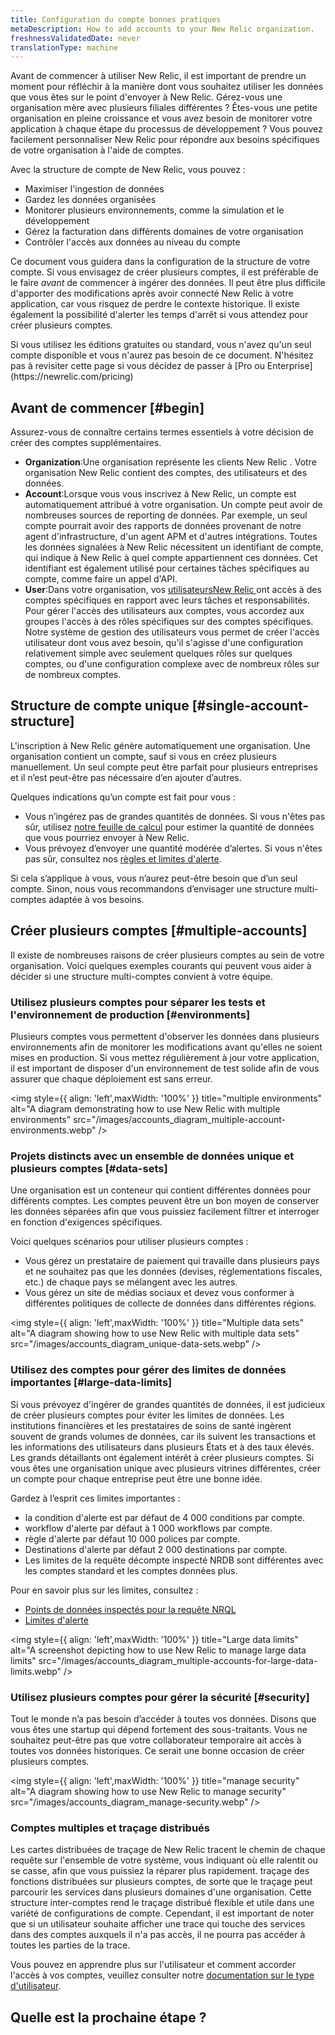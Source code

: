 ```yaml
---
title: Configuration du compte bonnes pratiques
metaDescription: How to add accounts to your New Relic organization.
freshnessValidatedDate: never
translationType: machine
---
```


Avant de commencer à utiliser New Relic, il est important de prendre un moment pour réfléchir à la manière dont vous souhaitez utiliser les données que vous êtes sur le point d&apos;envoyer à New Relic. Gérez-vous une organisation mère avec plusieurs filiales différentes ? Êtes-vous une petite organisation en pleine croissance et vous avez besoin de monitorer votre application à chaque étape du processus de développement ? Vous pouvez facilement personnaliser New Relic pour répondre aux besoins spécifiques de votre organisation à l&apos;aide de comptes.

Avec la structure de compte de New Relic, vous pouvez :

* Maximiser l&apos;ingestion de données
* Gardez les données organisées
* Monitorer plusieurs environnements, comme la simulation et le développement
* Gérez la facturation dans différents domaines de votre organisation
* Contrôler l&apos;accès aux données au niveau du compte

Ce document vous guidera dans la configuration de la structure de votre compte. Si vous envisagez de créer plusieurs comptes, il est préférable de le faire *avant* de commencer à ingérer des données. Il peut être plus difficile d&apos;apporter des modifications après avoir connecté New Relic à votre application, car vous risquez de perdre le contexte historique. Il existe également la possibilité d&apos;alerter les temps d&apos;arrêt si vous attendez pour créer plusieurs comptes.

<Callout variant="tip">
  Si vous utilisez les éditions gratuites ou standard, vous n&apos;avez qu&apos;un seul compte disponible et vous n&apos;aurez pas besoin de ce document. N&apos;hésitez pas à revisiter cette page si vous décidez de passer à [Pro ou Enterprise](https://newrelic.com/pricing)
</Callout>

## Avant de commencer [#begin]

Assurez-vous de connaître certains termes essentiels à votre décision de créer des comptes supplémentaires.

* <DNT>**Organization**</DNT>:Une organisation représente les clients New Relic . Votre organisation New Relic contient des comptes, des utilisateurs et des données.
* <DNT>**Account**</DNT>:Lorsque vous vous inscrivez à New Relic, un compte est automatiquement attribué à votre organisation. Un compte peut avoir de nombreuses sources de reporting de données. Par exemple, un seul compte pourrait avoir des rapports de données provenant de notre agent d&apos;infrastructure, d&apos;un agent APM et d&apos;autres intégrations. Toutes les données signalées à New Relic nécessitent un identifiant de compte, qui indique à New Relic à quel compte appartiennent ces données. Cet identifiant est également utilisé pour certaines tâches spécifiques au compte, comme faire un appel d&apos;API.
* <DNT>**User**</DNT>:Dans votre organisation, vos [utilisateursNew Relic ](/docs/accounts/accounts-billing/new-relic-one-user-management/introduction-managing-users/)ont accès à des comptes spécifiques en rapport avec leurs tâches et responsabilités. Pour gérer l&apos;accès des utilisateurs aux comptes, vous accordez aux groupes l&apos;accès à des rôles spécifiques sur des comptes spécifiques. Notre système de gestion des utilisateurs vous permet de créer l&apos;accès utilisateur dont vous avez besoin, qu&apos;il s&apos;agisse d&apos;une configuration relativement simple avec seulement quelques rôles sur quelques comptes, ou d&apos;une configuration complexe avec de nombreux rôles sur de nombreux comptes.

## Structure de compte unique [#single-account-structure]

L&apos;inscription à New Relic génère automatiquement une organisation. Une organisation contient un compte, sauf si vous en créez plusieurs manuellement. Un seul compte peut être parfait pour plusieurs entreprises et il n’est peut-être pas nécessaire d’en ajouter d’autres.

Quelques indications qu’un compte est fait pour vous :

* Vous n’ingérez pas de grandes quantités de données. Si vous n&apos;êtes pas sûr, utilisez [notre feuille de calcul](https://newrelic.com/blog/nerdlog/estimate-data-cost) pour estimer la quantité de données que vous pourriez envoyer à New Relic.
* Vous prévoyez d’envoyer une quantité modérée d’alertes. Si vous n&apos;êtes pas sûr, consultez nos [règles et limites d&apos;alerte](/docs/alerts-applied-intelligence/new-relic-alerts/learn-alerts/rules-limits-alerts).

Si cela s’applique à vous, vous n’aurez peut-être besoin que d’un seul compte. Sinon, nous vous recommandons d’envisager une structure multi-comptes adaptée à vos besoins.

## Créer plusieurs comptes [#multiple-accounts]

Il existe de nombreuses raisons de créer plusieurs comptes au sein de votre organisation. Voici quelques exemples courants qui peuvent vous aider à décider si une structure multi-comptes convient à votre équipe.

### Utilisez plusieurs comptes pour séparer les tests et l&apos;environnement de production [#environments]

Plusieurs comptes vous permettent d&apos;observer les données dans plusieurs environnements afin de monitorer les modifications avant qu&apos;elles ne soient mises en production. Si vous mettez régulièrement à jour votre application, il est important de disposer d&apos;un environnement de test solide afin de vous assurer que chaque déploiement est sans erreur.

<img style={{ align: 'left',maxWidth: '100%' }} title="multiple environments" alt="A diagram demonstrating how to use New Relic with multiple environments" src="/images/accounts_diagram_multiple-account-environments.webp" />

### Projets distincts avec un ensemble de données unique et plusieurs comptes [#data-sets]

Une organisation est un conteneur qui contient différentes données pour différents comptes. Les comptes peuvent être un bon moyen de conserver les données séparées afin que vous puissiez facilement filtrer et interroger en fonction d&apos;exigences spécifiques.

Voici quelques scénarios pour utiliser plusieurs comptes :

* Vous gérez un prestataire de paiement qui travaille dans plusieurs pays et ne souhaitez pas que les données (devises, réglementations fiscales, etc.) de chaque pays se mélangent avec les autres.
* Vous gérez un site de médias sociaux et devez vous conformer à différentes politiques de collecte de données dans différentes régions.

<img style={{ align: 'left',maxWidth: '100%' }} title="Multiple data sets" alt="A diagram showing how to use New Relic with multiple data sets" src="/images/accounts_diagram_unique-data-sets.webp" />

### Utilisez des comptes pour gérer des limites de données importantes [#large-data-limits]

Si vous prévoyez d&apos;ingérer de grandes quantités de données, il est judicieux de créer plusieurs comptes pour éviter les limites de données. Les institutions financières et les prestataires de soins de santé ingèrent souvent de grands volumes de données, car ils suivent les transactions et les informations des utilisateurs dans plusieurs États et à des taux élevés. Les grands détaillants ont également intérêt à créer plusieurs comptes. Si vous êtes une organisation unique avec plusieurs vitrines différentes, créer un compte pour chaque entreprise peut être une bonne idée.

Gardez à l’esprit ces limites importantes :

* la condition d&apos;alerte est par défaut de 4 000 conditions par compte.
* workflow d&apos;alerte par défaut à 1 000 workflows par compte.
* règle d&apos;alerte par défaut 10 000 polices par compte.
* Destinations d&apos;alerte par défaut 2 000 destinations par compte.
* Les limites de la requête décompte inspecté NRDB sont différentes avec les comptes standard et les comptes données plus.

Pour en savoir plus sur les limites, consultez :

* [Points de données inspectés pour la requête NRQL](/docs/query-your-data/nrql-new-relic-query-language/get-started/rate-limits-nrql-queries/#inspected-count-limits)
* [Limites d&apos;alerte](/docs/alerts-applied-intelligence/new-relic-alerts/learn-alerts/rules-limits-alerts/)

<img style={{ align: 'left',maxWidth: '100%' }} title="Large data limits" alt="A screenshot depicting how to use New Relic to manage large data limits" src="/images/accounts_diagram_multiple-accounts-for-large-data-limits.webp" />

### Utilisez plusieurs comptes pour gérer la sécurité [#security]

Tout le monde n’a pas besoin d’accéder à toutes vos données. Disons que vous êtes une startup qui dépend fortement des sous-traitants. Vous ne souhaitez peut-être pas que votre collaborateur temporaire ait accès à toutes vos données historiques. Ce serait une bonne occasion de créer plusieurs comptes.

<img style={{ align: 'left',maxWidth: '100%' }} title="manage security" alt="A diagram showing how to use New Relic to manage security" src="/images/accounts_diagram_manage-security.webp" />

### Comptes multiples et traçage distribués

Les cartes distribuées de traçage de New Relic tracent le chemin de chaque requête sur l&apos;ensemble de votre système, vous indiquant où elle ralentit ou se casse, afin que vous puissiez la réparer plus rapidement. traçage des fonctions distribuées sur plusieurs comptes, de sorte que le traçage peut parcourir les services dans plusieurs domaines d&apos;une organisation. Cette structure inter-comptes rend le traçage distribué flexible et utile dans une variété de configurations de compte. Cependant, il est important de noter que si un utilisateur souhaite afficher une trace qui touche des services dans des comptes auxquels il n&apos;a pas accès, il ne pourra pas accéder à toutes les parties de la trace.

Vous pouvez en apprendre plus sur l&apos;utilisateur et comment accorder l&apos;accès à vos comptes, veuillez consulter notre [documentation sur le type d&apos;utilisateur](/docs/accounts/accounts-billing/new-relic-one-user-management/user-type/).

## Quelle est la prochaine étape ?

<DocTiles>
  <DocTile path="https://docs.newrelic.com/docs/accounts/accounts-billing/account-structure/add-accounts/" title="Add an account" />

  <DocTile path="https://newrelic.com/pricing" title="Learn more about pricing" />

  <DocTile path="https://docs.newrelic.com/docs/accounts/accounts-billing/new-relic-one-user-management/introduction-managing-users/" title="Learn about how to manage users" />
</DocTiles>